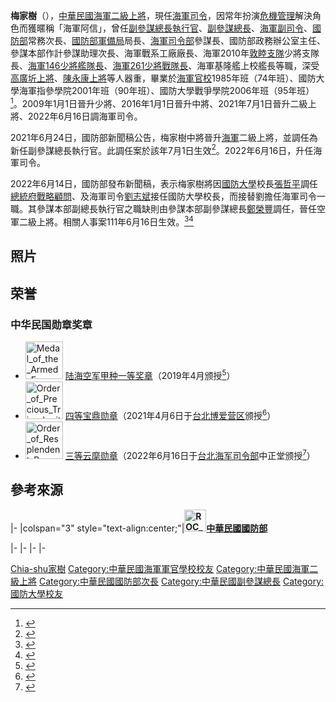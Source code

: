 {{Infobox Officeholder
| name =梅家樹
| image =File:海軍二級上將梅家樹2022.jpeg
| imagesize =  250px
|order2={{flagicon image|ROC Commanding General of Navy Flag.svg}} 第9任[[中華民國海軍司令|海軍司令]]
|term_start2= 2022年6月16日
|term_end2      =  
|predecessor2      = [[劉志斌|劉志斌]]（海73）
|successor2       = 
|order3={{flagicon image|ROC Ministry of National Defense Flag.svg}} [[國防部參謀本部|國防部參謀本部]]副參謀總長執行官
|term_start3= 2021年7月1日
|term_end3      =  2022年6月15日
| 1blankname3 = 參謀總長
| 1namedata3 = [[陳寶餘|陳寶餘]]（陸69）
|predecessor3      = [[徐衍璞|徐衍璞]]（陸72）
|successor3        = [[鄭榮豐|鄭榮豐]]（空74）
|order4={{flagicon image|ROC Ministry of National Defense Flag.svg}} [[國防部參謀本部|國防部參謀本部]]副參謀總長
|term_start4= 2021年4月1日
|term_end4      =  2021年6月30日
|predecessor4       = [[丘樹華|丘樹華]]（海72）
|successor4        = [[王興禮|王興禮]]（陸74）（110/08/01）
|order5            = {{flagicon|ROC}} [[國防部海軍司令部|海軍副司令]]
|term_start5       = 2019年4月1日
|term_end5      =  2021年3月31日
|predecessor5       = [[劉志斌|劉志斌]]（海73）
|successor5        = [[胡展豪|胡展豪]]（海75）
|order6         = {{flagicon image|ROC Ministry of National Defense Flag.svg}} [[中華民國國防部|國防部]]常務次長
|minister6       = [[嚴德發|嚴德發]]（陸64）
|term_start6       = 2018年7月1日
|term_end6        =  2019年3月31日
|predecessor6       =[[尚永強|尚永強]]（理工70）
|successor6        = [[蕭維民|蕭維民]]（海70）

|性別     = 男
|出生日期 = {{birth year and age|1963}} 
|出生地點 = 
|學歷     = 
|籍貫     = 
|職業     = 
|國籍     = {{ROC}}
|allegiance = {{ROC}}
|branch = {{ROCN}}
| rank = [[file:Taiwan-navy-OF-9a.svg|17px]] [[上將|二級上將]]
| educate = 
* （中正預校高中部第三期70年班） （中三期）
* [[海軍官校|海軍官校]]1985年班（74年班）
*國防大學海軍指揮參謀學院2001年班（90年班）
*國防大學戰爭學院正規班2006年班（95年班）
<ref name="海軍副司令"/>
| past = 
* [[國防部參謀本部|國防部參謀本部]]副參謀總長執行官
* [[國防部參謀本部|國防部參謀本部]]中將副參謀總長
* [[海軍司令部|海軍司令部]]中將第一副司令（主管作戰）
* [[中華民國國防部|國防部]]中將常務次長
* [[國防部軍備局|國防部軍備局]]中將局長
* [[國防部海軍司令部|海軍司令部]]中將參謀長
* 國防部政務辦公室中將主任
* 參謀本部作戰暨計畫次長室少將助理次長（聯三助次）
* 海軍戰鬥系統工廠少將廠長
* [[成功級巡防艦|海軍146艦隊少將艦隊長]]（駐地澎湖）
* [[紀德級驅逐艦|海軍261戰隊少將戰隊長]]（駐地蘇澳）
* [[紀德級驅逐艦|紀德級驅逐艦]]「基隆」軍艦上校艦長
* [[成功級巡防艦|海軍146艦隊班超軍艦上校艦長]]
}}
{{commonscat|Mei Chia-shu}}
'''梅家樹'''（{{bd|1963年|||}}），[[中華民國海軍|中華民國海軍]][[上將|二級上將]]，現任[[國防部海軍司令部|海軍司令]]，因常年扮演[[危機管理|危機管理]]解決角色而獲暱稱「海軍阿信」，曾任[[中華民國參謀本部|副參謀總長執行官]]、[[中華民國參謀本部|副參謀總長]]、[[中華民國海軍|海軍副司令]]、[[中華民國國防部|國防部]]常務次長、[[國防部軍備局|國防部軍備局]]局長、[[國防部海軍司令部|海軍司令部]]參謀長、國防部政務辦公室主任、參謀本部作計參謀助理次長、海軍戰系工廠廠長、海軍2010年[[敦睦支隊|敦睦支隊]]少將支隊長、[[成功級巡防艦|海軍146少將艦隊長]]、[[紀德級驅逐艦|海軍261少將戰隊長]]、海軍基隆艦上校艦長等職，深受[[高廣圻|高廣圻上將]]、[[陳永康_(臺灣軍事將領)|陳永康上將]]等人器重，畢業於[[海軍官校|海軍官校]]1985年班（74年班）、國防大學海軍指參學院2001年班（90年班）、國防大學戰爭學院2006年班（95年班） <ref name="海軍副司令">{{Cite web |url=https://navy.mnd.gov.tw/LeadRoom/General_Info.aspx?ID=30192&CID=10015 |title=副司令 梅家樹中將 |publisher=[[國防部海軍司令部|國防部海軍司令部]] |accessdate=2020-09-28 |archive-date=2021-01-21 |archive-url=https://web.archive.org/web/20210121083907/https://navy.mnd.gov.tw/LeadRoom/General_Info.aspx?ID=30192&CID=10015 |dead-url=yes }}</ref>。2009年1月1日晉升少將、2016年1月1日晉升中將、2021年7月1日晉升二級上將、2022年6月16日調海軍司令。

2021年6月24日，國防部新聞稿公告，梅家樹中將晉升[[海軍|海軍]]二級上將，並調任為新任副參謀總長執行官。此調任案於該年7月1日生效<ref>{{Cite web |url =https://www.mnd.gov.tw/Publish.aspx?p=78757&title=%e5%9c%8b%e9%98%b2%e6%b6%88%e6%81%af&SelectStyle=%e6%96%b0%e8%81%9e%e7%a8%bf |title =國防部發布新聞稿，說明國軍參謀本部上將參謀總長等職務調整案(110年6月24日) |date =2021-06-24 |publisher =[[中華民國國防部|中華民國國防部]] |language =zh-tw |accessdate =2021-06-24 |archiveurl =https://web.archive.org/web/20210628121830/https://www.mnd.gov.tw/Publish.aspx?p=78757&title=%E5%9C%8B%E9%98%B2%E6%B6%88%E6%81%AF&SelectStyle=%E6%96%B0%E8%81%9E%E7%A8%BF |archivedate =2021-06-28 |quote = |dead-url =no }}</ref>。2022年6月16日，升任海軍司令。

2022年6月14日，國防部發布新聞稿，表示梅家樹將因[[國防大學_(中華民國)|國防大學]]校長[[張哲平|張哲平]]調任[[總統府戰略顧問|總統府戰略顧問]]、及海軍司令[[劉志斌|劉志斌]]接任國防大學校長，而接替劉擔任海軍司令一職。其參謀本部副總長執行官之職缺則由參謀本部副參謀總長[[鄭榮豐|鄭榮豐]]調任，晉任空軍二級上將。相關人事案111年6月16日生效。<ref>{{Cite news |title= 國軍上將職務調整 梅家樹任海軍司令、鄭榮豐調副總長執行官 |author=莊家宏 |url=https://mna.gpwb.gov.tw/news/detail/?UserKey=f39f0c12-65bf-4fe1-bbac-8537238c8df2 |publisher=[[軍聞社|軍聞社]] |date=2022-06-14 |accessdate=2022-06-14  |archivedate=2022-06-14  |archiveurl= https://archive.ph/OO5Xf|page=}}</ref><ref>{{Cite web|url=https://udn.com/news/story/10930/6386148|title=國軍上將人事大地震 海軍兵符易主 梅家樹接任司令|website=聯合新聞網}}</ref>

==照片==
{{multiple image
|align = center
|image1 = 03.21 「海軍106年敦睦支隊啟航歡送暨潛艦國造設計啟動及合作備忘錄簽署」，國防部長馮世寬簽核啟動命令 32721942084 0bb8e1f80b o.jpg
|caption1 = 時任[[中華民國國防部部長|中華民國國防部部長]][[馮世寬|馮世寬]]（簽字者），[[中華民國海軍司令|中華民國海軍司令]][[黃曙光|黃曙光]]上將（左）和[[國防部軍備局|國防部軍備局]]局長[[梅家樹|梅家樹]][[中將|中將]]（後方站立者)，2017年3月21日拍攝
|footer_align = center
|width = 300
}}

==荣誉==
===中华民国勋章奖章===
* [[File:Medal_of_the_Armed_Forces,_A-First_Class_ribbon.png|60px]] [[陆海空军奖章|陆海空军甲种一等奖章]]（2019年4月颁授<ref>{{cite news |author=羅伊庭 |url=https://www.ydn.com.twwsInsidePage?chapterID=1354953 |title=黃曙光主持副司令新職介紹 |newspaper=[[青年日报|青年日报]] |date=2019-04-03 |accessdate=2021-07-15 |archive-date= |archive-url= |dead-url=no }}{{Dead link}}</ref>）
* [[File:Order_of_Precious_Tripod_with_Special_Cravat_ribbon.png|60px]] [[宝鼎勋章|四等宝鼎勋章]]（2021年4月6日于[[台北|台北]][[国防部参谋本部|博爱营区]]颁授<ref>{{cite news |author=周力行 |url=https://www.ydn.com.tw/news/newsInsidePage?chapterID=1354953 |title=黃總長主持參謀本部副總長等三人新職介紹與布達 |publisher=[[国防部军事新闻通讯社|国防部军事新闻通讯社]] |date=2021-04-06 |accessdate=2021-07-13 |archive-date=2021-07-16 |archive-url=https://web.archive.org/web/20210716224639/https://www.ydn.com.tw/news/newsInsidePage?chapterID=1354953 |dead-url=no }}</ref>）
* [[File:Order_of_Resplendent_Banner_with_Yellow_Grand_Cordon_ribbon.png|60px]] [[云麾勋章|三等云麾勋章]]（2022年6月16日于[[台北|台北]][[國防部海軍司令部|海军司令部]]中正堂颁授<ref>{{cite news |author=李忠軒 |url=https://mna.gpwb.gov.tw/news/detail/?UserKey=a97ff711-7139-40c4-9c5c-9e0aa2effa3a |title=邱部長主持海軍司令交接典禮　梅家樹上將履任新職 |publisher=[[国防部军事新闻通讯社|国防部军事新闻通讯社]] |date=2022-06-16 |accessdate=2022-06-23 |archive-date=2022-06-17 |archive-url=https://web.archive.org/web/20220617130658/https://mna.gpwb.gov.tw/news/detail/?UserKey=a97ff711-7139-40c4-9c5c-9e0aa2effa3a |dead-url=no }}</ref>）

==參考來源==
{{portal box|人物|中華民國|臺灣|海軍}}
{{reflist}}

{{start box}}
{{s-mil}}
|-
|colspan="3" style="text-align:center;"|'''[[File:ROC_Ministry_of_National_Defense_Seal.svg|35px]][[中華民國國防部|中華民國國防部]]'''

{{s-before|[[丘樹華|丘樹華]]}}
{{s-title|{{flagicon|ROC}} [[國防部參謀本部|國防部參謀本部]]副參謀總長<br /><small>2021年4月1日—2021年6月30日</small>}}
{{s-after|[[王興禮|王興禮]]}}
|-
{{s-before|[[劉志斌|劉志斌]]}}
{{s-title|{{flagicon|ROC}} [[國防部海軍司令部|海軍副司令]]<br /><small>2019年4月1日—2021年3月31日</small>}}
{{s-after|[[胡展豪|胡展豪]]}}
|-
{{s-before|[[尚永強|尚永強]]}}
{{s-title|[[中華民國國防部|國防部]]常務次長<br /><small>2018年7月1日—2019年4月2日</small>}}
{{s-after|[[蕭維民|蕭維民]]}}
|-
{{s-before|[[何安繼|何安繼]]}}
{{s-title|[[國防部軍備局|國防部軍備局]]局長<br /><small>2017年1月1日─2018年6月30日</small>}}
{{s-after|[[房茂宏|房茂宏]]}}
|-
{{s-before|[[劉志斌|劉志斌]]}}
{{s-title|[[國防部海軍司令部|海軍司令部]]參謀長<br /><small>2016年5月20日──2016年12月31日</small>}}
{{s-after|[[李宗孝|李宗孝]]}}


{{中華民國現役二級上將}}

{{DEFAULTSORT:Mei, Chia-shu}}
[[Category:梅姓|Chia-shu家樹]]
[[Category:中華民國海軍軍官學校校友|Category:中華民國海軍軍官學校校友]]
[[Category:中華民國海軍二級上將|Category:中華民國海軍二級上將]]
[[Category:中華民國國防部次長|Category:中華民國國防部次長]]
[[Category:中華民國副參謀總長|Category:中華民國副參謀總長]]
[[Category:國防大學校友|Category:國防大學校友]]
